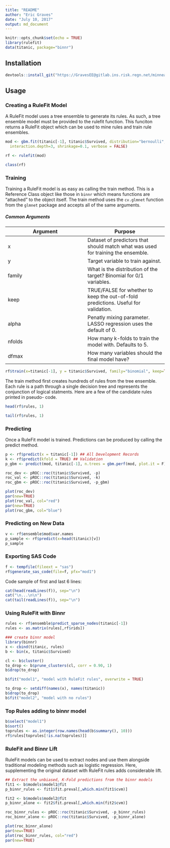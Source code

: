 ```yaml
---
title: "README"
author: "Eric Graves"
date: "July 10, 2017"
output: md_document
---
```


```r
knitr::opts_chunk$set(echo = TRUE)
library(rulefit)
data(titanic, package="binnr")
```

## Installation

```r
devtools::install_git("https://GravesEE@gitlab.ins.risk.regn.net/minneapolis-r-packages/rulefit.git")
```

## Usage

### Creating a RuleFit Model

A RuleFit model uses a tree ensemble to generate its rules. As such, a tree 
ensemble model must be provided to the rulefit function. This funciton returns
a RuleFit object which can be used to mine rules and train rule ensembles.

```r

mod <- gbm.fit(titanic[-1], titanic$Survived, distribution="bernoulli",
  interaction.depth=3, shrinkage=0.1, verbose = FALSE)

rf <- rulefit(mod)

class(rf)
```

### Training

Training a RuleFit model is as easy as calling the train method. This is a
Reference Class object like those in `binnr` which means functions are
"attached" to the object itself. The train method uses the `cv.glmnet` function
from the `glmnet` package and accepts all of the same arguments.

##### Common Arguments
Argument | Purpose
---|---
x | Dataset of predictors that should match what was used for training the ensemble.
y | Target variable to train against.
family | What is the distribution of the target? Binomial for 0/1 variables.
keep | TRUE/FALSE for whether to keep the out-of-fold predictions. Useful for validation.
alpha | Penatly mixing parameter. LASSO regression uses the default of 0.
nfolds | How many k-folds to train the model with. Defaults to 5.
dfmax | How many variables should the final model have?

```r
rf$train(x=titanic[-1], y = titanic$Survived, family="binomial", keep=TRUE, nfolds=10)
```

The train method first creates hundreds of rules from the tree ensemble. Each
rule is a path through a single decision tree and represents the conjunction
of logical statments. Here are a few of the candidate rules printed in pseudo-
code.

```r
head(rf$rules, 1)

tail(rf$rules, 1)
```

### Predicting

Once a RuleFit model is trained. Predictions can be produced by calling the 
predict method.

```r

p <- rf$predict(x = titanic[-1]) ## All Development Records
k <- rf$predict(kfold = TRUE) ## Validation
p_gbm <- predict(mod, titanic[-1], n.trees = gbm.perf(mod, plot.it = F))

roc_dev <- pROC::roc(titanic$Survived, -p)
roc_val <- pROC::roc(titanic$Survived, -k)
roc_gbm <- pROC::roc(titanic$Survived, -p_gbm)

plot(roc_dev)
par(new=TRUE)
plot(roc_val, col="red")
par(new=TRUE)
plot(roc_gbm, col="blue")

```


### Predicting on New Data

```r
v <- rf$ensemble$mod$var.names
p_sample <- rf$predict(x=head(titanic)[v])
p_sample
```

### Exporting SAS Code

```r
f <- tempfile(fileext = "sas")
rf$generate_sas_code(file=f, pfx="mod1")
```

Code sample of first and last 6 lines:

```r
cat(head(readLines(f)), sep="\n")
cat("\n...\n\n")
cat(tail(readLines(f)), sep="\n")
```

### Using RuleFit with Binnr

```r

rules <- rf$ensemble$predict_sparse_nodes(titanic[-1])
rules <- as.matrix(rules[,rf$rids])

### create binnr model
library(binnr)
x <- cbind(titanic, rules)
b <- bin(x, titanic$Survived)

cl <- b$cluster()
to_drop <- b$prune_clusters(cl, corr = 0.90, 1)
b$drop(to_drop)

b$fit("model1", "model with RuleFit rules", overwrite = TRUE)

to_drop <- setdiff(names(x), names(titanic))
b$drop(to_drop)
b$fit("model2", "model with no rules")
```

### Top Rules adding to binnr model

```r
b$select("model1")
b$sort()
toprules <- as.integer(row.names(head(b$summary(), 10)))
rf$rules[toprules[!is.na(toprules)]]
```

### RuleFit and Binnr Lift

RuleFit models can be used to extract nodes and use them alongside traditional
modeling methods such as logistic regression. Here, supplementing the original
dataset with RuleFit rules adds considerable lift.

```r

## Extract the unbiased, K-Fold predictions from the binnr models
fit1 <- b$models$model1@fit
p_binnr_rules <- fit1$fit.preval[,which.min(fit1$cvm)]

fit2 <- b$models$model2@fit
p_binnr_alone <- fit2$fit.preval[,which.min(fit2$cvm)]

roc_binnr_rules <- pROC::roc(titanic$Survived, -p_binnr_rules)
roc_binnr_alone <- pROC::roc(titanic$Survived, -p_binnr_alone)

plot(roc_binnr_alone)
par(new=TRUE)
plot(roc_binnr_rules, col="red")
par(new=TRUE)
```